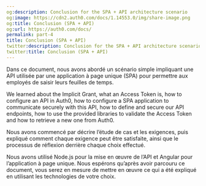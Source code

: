 ```yaml
---
og:description: Conclusion for the SPA + API architecture scenario
og:image: https://cdn2.auth0.com/docs/1.14553.0/img/share-image.png
og:title: Conclusion (SPA + API)
og:url: https://auth0.com/docs/
permalink: part-4
title: Conclusion (SPA + API)
twitter:description: Conclusion for the SPA + API architecture scenario
twitter:title: Conclusion (SPA + API)
---
```


Dans ce document, nous avons abordé un scénario simple impliquant une API utilisée par une application à page unique (SPA) pour permettre aux employés de saisir leurs feuilles de temps.

We learned about the Implicit Grant, what an <Tooltip tip="Access Token: Authorization credential, in the form of an opaque string or JWT, used to access an API." cta="View Glossary" href="/docs/glossary?term=Access+Token">Access Token</Tooltip> is, how to configure an API in Auth0, how to configure a SPA application to communicate securely with this API, how to define and secure our API endpoints, how to use the provided libraries to validate the Access Token and how to retrieve a new one from Auth0.

Nous avons commencé par décrire l’étude de cas et les exigences, puis expliqué comment chaque exigence peut être satisfaite, ainsi que le processus de réflexion derrière chaque choix effectué.

Nous avons utilisé Node.js pour la mise en œuvre de l’API et Angular pour l’application à page unique. Nous espérons qu’après avoir parcouru ce document, vous serez en mesure de mettre en œuvre ce qui a été expliqué en utilisant les technologies de votre choix.